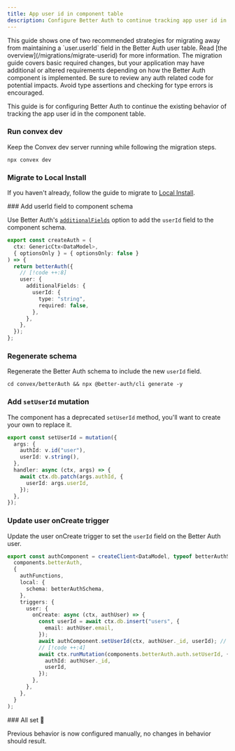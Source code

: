 ```yaml
---
title: App user id in component table
description: Configure Better Auth to continue tracking app user id in component table
---
```


<Callout>
  This guide shows one of two recommended strategies for migrating away from
  maintaining a `user.userId` field in the Better Auth user table. Read [the
  overview](/migrations/migrate-userid) for more information.
</Callout>

<Callout type="warning">
  The migration guide covers basic required changes, but your application may
  have additional or altered requirements depending on how the Better Auth
  component is implemented. Be sure to review any auth related code for
  potential impacts. Avoid type assertions and checking for type errors is
  encouraged.
</Callout>

This guide is for configuring Better Auth to continue the existing behavior of
tracking the app user id in the component table.

<div className="fd-steps">

<div className="fd-step">

### Run convex dev

Keep the Convex dev server running while following the migration steps.

```npm
npx convex dev
```

</div>

<div className="fd-step">

### Migrate to Local Install

If you haven't already, follow the guide to migrate to [Local Install](/local-install).

</div>

<div className="fd-step">
### Add userId field to component schema

Use Better Auth's
[`additionalFields`](https://www.better-auth.com/docs/concepts/database#extending-core-schema)
option to add the `userId` field to the component schema.

```ts title="convex/auth.ts"
export const createAuth = (
  ctx: GenericCtx<DataModel>,
  { optionsOnly } = { optionsOnly: false }
) => {
  return betterAuth({
    // [!code ++:8]
    user: {
      additionalFields: {
        userId: {
          type: "string",
          required: false,
        },
      },
    },
  });
};
```

</div>

<div className="fd-step">

### Regenerate schema

Regenerate the Better Auth schema to include the new `userId` field.

```npm
cd convex/betterAuth && npx @better-auth/cli generate -y
```

</div>

<div className="fd-step">

### Add `setUserId` mutation

The component has a deprecated `setUserId` method, you'll want to create your
own to replace it.

```ts title="convex/betterAuth/auth.ts"
export const setUserId = mutation({
  args: {
    authId: v.id("user"),
    userId: v.string(),
  },
  handler: async (ctx, args) => {
    await ctx.db.patch(args.authId, {
      userId: args.userId,
    });
  },
});
```

</div>

<div className="fd-step">

### Update user onCreate trigger

Update the user onCreate trigger to set the `userId` field on the Better Auth user.

```ts title="convex/auth.ts"
export const authComponent = createClient<DataModel, typeof betterAuthSchema>(
  components.betterAuth,
  {
    authFunctions,
    local: {
      schema: betterAuthSchema,
    },
    triggers: {
      user: {
        onCreate: async (ctx, authUser) => {
          const userId = await ctx.db.insert("users", {
            email: authUser.email,
          });
          await authComponent.setUserId(ctx, authUser._id, userId); // [!code --]
          // [!code ++:4]
          await ctx.runMutation(components.betterAuth.auth.setUserId, {
            authId: authUser._id,
            userId,
          });
        },
      },
    },
  }
);
```

</div>

<div className="fd-step">
### All set 🎉

Previous behavior is now configured manually, no changes in behavior should result.

</div>
</div>
